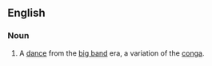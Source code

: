 ==English==

===Noun===
{{wikipedia|bunny_hop_(dance)|bunny hop}}
{{en-noun|sg=[[bunny]] [[hop]]}}

# {{context|mainly|US|idiom}} A [[dance]] from the [[big band]] era, a variation of the [[conga]].